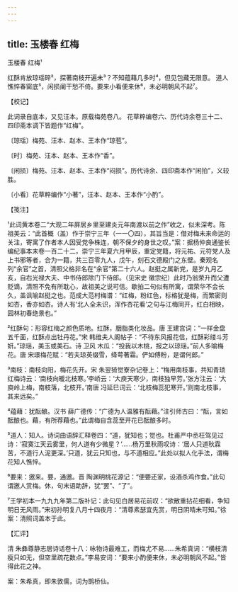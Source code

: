 ```yaml
---
---
---
```

title: 玉楼春 红梅
---



玉楼春 红梅¹





红酥肯放琼瑶碎²，探著南枝开遍未³？不知蕴藉几多时⁴，但见包藏无限意。 道人憔悴春窗底⁵，闲损阑干愁不倚。要来小看便来休⁶，未必明朝风不起⁷。

【校记】

此词录自底本，又见汪本。原载梅苑卷八。 花草粹编卷六、历代诗余卷三十二、四印斋本调下皆题作“红梅”。

〔琼瑶〕梅苑、汪本、赵本、王本作“琼苞”。

〔时〕梅苑、汪本、赵本、王本作“香”。

〔闲损〕梅苑、汪本、赵本、王本作“闷损”。历代诗余、四印斋本作“闲拍”，义较胜。

〔小看〕花草粹编作“小著”，汪本、赵本、王本作“小酌”。

【笺注】

¹此词黄本卷二“大观二年屏居乡里至建炎元年南渡以前之作”收之，似未深考。陈祖美云：“此首概（盖）作于崇宁三年（一一〇四），其旨当是：借对梅未来命运的关注，寄寓了作者本人因受党争株连，朝不保夕的身世之叹。”案：据杨仲良通鉴长编纪事本末卷一百二十二，崇宁三年夏六月甲辰，重定党籍，将元祐、元符党人及上书邪等者，合为一籍，共三百零九人，戊午，刻石文德殿门之东壁。秦观名列“余官”之首，清照父格非名在“余官”第二十六人。赵挺之属新党，是岁九月乙亥，自右光禄大夫、中书侍郎除门下侍郎。（见宋史 徽宗纪）此时乃翁荣升而父遭贬谪，清照不免有所耽心，故祖美之说可信。歇拍二句似有所寓，谓荣华不会长久，盖讽喻赵挺之也。范成大范村梅谱：“红梅，粉红色，标格犹是梅，而繁密则如杏，香亦如杏。诗人有‘北人全未识，浑作杏花看’之句与江梅同开，红白相映，园林初春绝景也。”

²红酥句：形容红梅之颜色质地。红酥，胭脂类化妆品。唐 王建宫词：“一样金盘五千面，红酥点出牡丹花。”宋 韩维夫人阁帖子：“不待东风报花信，红酥彩缕斗芳妍。”琼瑶，美玉或美石。诗 卫风 木瓜：“投我以木桃，报之以琼瑶。”前人多喻梅花。唐 宋璟梅花赋：“若夫琼英缀雪，绛萼著霜。俨如傅粉，是谓何郎。”

³南枝：南枝向阳，梅花先开。宋 朱翌猗觉寮杂记卷上：“梅用南枝事，共知青琐 红梅诗云：‘南枝向暖北枝寒。’李峤云：‘大庾天寒少，南枝独早芳。’张方注云：‘大庾岭上梅，南枝落，北枝开。’南唐 冯延巳词云：‘北枝梅蕊犯寒开。’则南北枝事，其来远矣。”

⁴蕴藉：犹酝酿。汉书 薛广德传：“广德为人温雅有酝藉。”注引师古曰：“酝，言如酝酿也。藉，有所荐藉也。”此谓梅自含蕊至开花已酝酿多时。

⁵道人：知人。诗词曲语辞汇释卷四：“道，犹知也；觉也。杜甫严中丞枉驾见过诗：‘寂寞江天云雾里，何人道有少微星？’……杨万里秋雨叹诗：‘居人只道秋霖苦，不道行人泥更深。’只道，犹云只知也，与不道相应。”此处以拟人化手法，谓梅花知人憔悴。

⁶要来：邀来。要，通邀。晋 陶渊明桃花源记：“便要还家，设酒杀鸡作食。”此句谓邀人赏梅。休，句末语助辞，犹“罢”、“了”。

⁷王学初本一九九九年第二版补记：此句见白居易花前叹：“欲散重拈花细看，争知明日无风雨。”宋初孙明复八月十四夜月：“清尊素瑟宜先赏，明日阴晴未可知。”徐案：清照词盖本于此。

【汇评】

清 朱彝尊静志居诗话卷十八：咏物诗最难工，而梅尤不易……朱希真词：“横枝清瘦只如无，但空里疏花数点。”李易安词：“要来小酌便来休，未必明朝风不起。”皆得此花之神。

案：朱希真，即朱敦儒，词为鹊桥仙。
